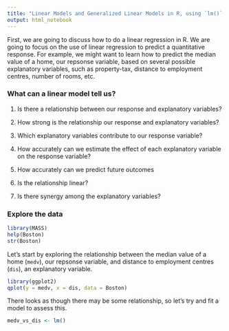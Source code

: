 ```yaml
---
title: "Linear Models and Generalized Linear Models in R, using `lm()` and `glm()`"
output: html_notebook
---
```


First, we are going to discuss how to do a linear regression in R. We are going to focus on the use of linear regression to predict a quantitative response. For example, we might want to learn how to predict the median value of a home, our repsonse variable, based on several possible explanatory variables, such as property-tax, distance to employment centres, number of rooms, etc.

### What can a linear model tell us?

1. Is there a relationship between our response and explanatory variables?

2. How strong is the relationship our response and explanatory variables? 

3. Which explanatory variables contribute to our response variable?

4. How accurately can we estimate the effect of each explanatory variable on the response variable?

5. How accurately can we predict future outcomes

6. Is the relationship linear?

7. Is there synergy among the explanatory variables?

### Explore the data

```r
library(MASS)
help(Boston)
str(Boston)
```

Let's start by exploring the relationship between the median value of a home (`medv`), our repsonse variable, and distance to employment centres (`dis`), an explanatory variable.

```r
library(ggplot2)
qplot(y = medv, x = dis, data = Boston)
```

There looks as though there may be some relationship, so let's try and fit a model to assess this. 

```r
medv_vs_dis <- lm()

```

